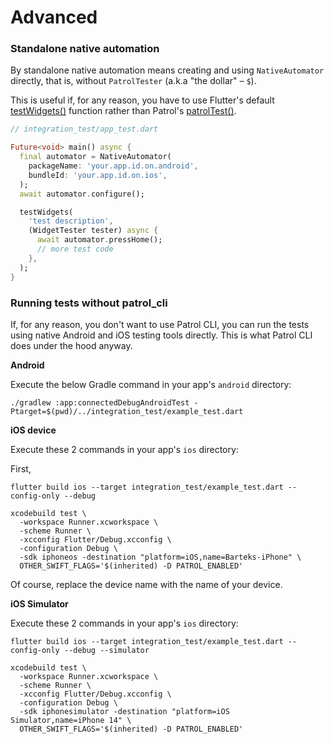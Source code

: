 # Advanced

### Standalone native automation

By standalone native automation means creating and using `NativeAutomator`
directly, that is, without `PatrolTester` (a.k.a "the dollar" – `$`).

This is useful if, for any reason, you have to use Flutter's default
[testWidgets()][test_widgets] function rather than Patrol's
[patrolTest()][patrol_test].

```dart
// integration_test/app_test.dart

Future<void> main() async {
  final automator = NativeAutomator(
    packageName: 'your.app.id.on.android',
    bundleId: 'your.app.id.on.ios',
  );
  await automator.configure();

  testWidgets(
    'test description',
    (WidgetTester tester) async {
      await automator.pressHome();
      // more test code
    },
  );
}
```

[test_widgets]: https://api.flutter.dev/flutter/flutter_test/testWidgets.html
[patrol_test]: https://pub.dev/documentation/patrol/latest/patrol/patrolTest.html

### Running tests without patrol_cli

If, for any reason, you don't want to use Patrol CLI, you can run the tests
using native Android and iOS testing tools directly. This is what Patrol CLI
does under the hood anyway.

**Android**

Execute the below Gradle command in your app's `android` directory:

```
./gradlew :app:connectedDebugAndroidTest -Ptarget=$(pwd)/../integration_test/example_test.dart
```

**iOS device**

Execute these 2 commands in your app's `ios` directory:

First,

```
flutter build ios --target integration_test/example_test.dart --config-only --debug
```

```
xcodebuild test \
  -workspace Runner.xcworkspace \
  -scheme Runner \
  -xcconfig Flutter/Debug.xcconfig \
  -configuration Debug \
  -sdk iphoneos -destination "platform=iOS,name=Barteks-iPhone" \
  OTHER_SWIFT_FLAGS='$(inherited) -D PATROL_ENABLED'
```

Of course, replace the device name with the name of your device.

**iOS Simulator**

Execute these 2 commands in your app's `ios` directory:

```
flutter build ios --target integration_test/example_test.dart --config-only --debug --simulator
```

```
xcodebuild test \
  -workspace Runner.xcworkspace \
  -scheme Runner \
  -xcconfig Flutter/Debug.xcconfig \
  -configuration Debug \
  -sdk iphonesimulator -destination "platform=iOS Simulator,name=iPhone 14" \
  OTHER_SWIFT_FLAGS='$(inherited) -D PATROL_ENABLED'
```
